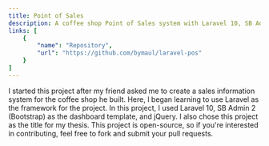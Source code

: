 ```yaml
---
title: Point of Sales
description: A coffee shop Point of Sales system with Laravel 10, SB Admin 2, and jQuery. My thesis project, now open-source. Contribute freely!
links: [
    {
        "name": "Repository",
        "url": "https://github.com/bymaul/laravel-pos"
    }
]
---
```


I started this project after my friend asked me to create a sales information system for the coffee shop he built. Here, I began learning to use Laravel as the framework for the project. In this project, I used Laravel 10, SB Admin 2 (Bootstrap) as the dashboard template, and jQuery. I also chose this project as the title for my thesis. This project is open-source, so if you're interested in contributing, feel free to fork and submit your pull requests.